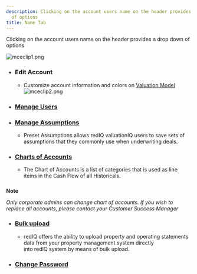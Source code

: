 ```yaml
---
description: Clicking on the account users name on the header provides a drop down
  of options
title: Name Tab
---
```


Clicking on the account users name on the header provides a drop down of options


<Frame caption="List of recommended property comparables with map view.">
  <img src="/images/radix/c136dea20df8f50338831d30b42966dcde26818c.png" alt="mceclip1.png" />
</Frame>


* ### **Edit Account**


	+ Customize account information and colors on [Valuation Model](kb://article/zendesk:rediq:360041475232)![mceclip2.png](/images/radix/06c2a4af832f6b28d8e42d035b017425e8b51697.png)


* ### [**Manage Users**](kb://article/zendesk:rediq:360036139712)
* ### [**Manage Assumptions**](kb://article/zendesk:rediq:360040579211)


	+ Preset Assumptions allows redIQ valuationIQ users to save sets of assumptions that they commonly use when underwriting deals.
* ### **[Charts of Accounts](kb://article/zendesk:rediq:360036506651)**


	+ The Chart of Accounts is a list of categories that is used as line items in the Cash Flow of all Historicals.



##### 
**Note**


*Only corporate admins can change chart of accounts. If you wish to replace all accounts, please contact your Customer Success Manager*

* ### [**Bulk upload**](kb://article/zendesk:rediq:360036140392)


	+ redIQ offers the ability to upload property and operating statements data from your property management system directly into redIQ system by means of bulk upload.
* ### **[Change Password](kb://article/zendesk:rediq:360036507371)**